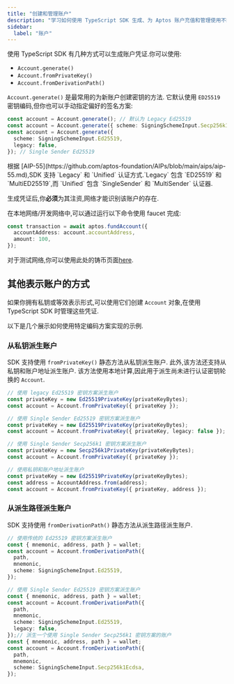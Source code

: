 ```yaml
---
title: "创建和管理账户"
description: "学习如何使用 TypeScript SDK 生成、为 Aptos 账户充值和管理使用不同签名方案的账户"
sidebar:
  label: "账户"
---
```



使用 TypeScript SDK 有几种方式可以生成账户凭证.你可以使用:

- `Account.generate()`
- `Account.fromPrivateKey()`
- `Account.fromDerivationPath()`

`Account.generate()` 是最常用的为新账户创建密钥的方法.
它默认使用 `ED25519` 密钥编码,但你也可以手动指定偏好的签名方案:

```typescript
const account = Account.generate(); // 默认为 Legacy Ed25519
const account = Account.generate({ scheme: SigningSchemeInput.Secp256k1Ecdsa }); // Single Sender Secp256k1
const account = Account.generate({
  scheme: SigningSchemeInput.Ed25519,
  legacy: false,
}); // Single Sender Ed25519
```

<Aside type="note">
  根据 [AIP-55](https://github.com/aptos-foundation/AIPs/blob/main/aips/aip-55.md),SDK 支持 `Legacy` 和 `Unified` 认证方式.`Legacy` 包含 `ED25519` 和 `MultiED25519`,而 `Unified` 包含 `SingleSender` 和 `MultiSender` 认证器.
</Aside>

生成凭证后,你**必须**为其注资,网络才能识别该账户的存在.

在本地网络/开发网络中,可以通过运行以下命令使用 faucet 完成:

```typescript filename="fund.ts"
const transaction = await aptos.fundAccount({
  accountAddress: account.accountAddress,
  amount: 100,
});
```

对于测试网络,你可以使用此处的铸币页面[here](/zh/network/faucet).

## 其他表示账户的方式

如果你拥有私钥或等效表示形式,可以使用它们创建 `Account` 对象,在使用 TypeScript SDK 时管理这些凭证.

以下是几个展示如何使用特定编码方案实现的示例.

### 从私钥派生账户

SDK 支持使用 `fromPrivateKey()` 静态方法从私钥派生账户.
此外,该方法还支持从私钥和账户地址派生账户.
该方法使用本地计算,因此用于派生尚未进行认证密钥轮换的 `Account`.

```typescript
// 使用 legacy Ed25519 密钥方案派生账户
const privateKey = new Ed25519PrivateKey(privateKeyBytes);
const account = Account.fromPrivateKey({ privateKey });

// 使用 Single Sender Ed25519 密钥方案派生账户
const privateKey = new Ed25519PrivateKey(privateKeyBytes);
const account = Account.fromPrivateKey({ privateKey, legacy: false });

// 使用 Single Sender Secp256k1 密钥方案派生账户
const privateKey = new Secp256k1PrivateKey(privateKeyBytes);
const account = Account.fromPrivateKey({ privateKey });

// 使用私钥和账户地址派生账户
const privateKey = new Ed25519PrivateKey(privateKeyBytes);
const address = AccountAddress.from(address);
const account = Account.fromPrivateKey({ privateKey, address });
```

### 从派生路径派生账户

SDK 支持使用 `fromDerivationPath()` 静态方法从派生路径派生账户.

```typescript
// 使用传统的 Ed25519 密钥方案派生账户
const { mnemonic, address, path } = wallet;
const account = Account.fromDerivationPath({
  path,
  mnemonic,
  scheme: SigningSchemeInput.Ed25519,
});

// 使用 Single Sender Ed25519 密钥方案派生账户
const { mnemonic, address, path } = wallet;
const account = Account.fromDerivationPath({
  path,
  mnemonic,
  scheme: SigningSchemeInput.Ed25519,
  legacy: false,
});// 派生一个使用 Single Sender Secp256k1 密钥方案的账户
const { mnemonic, address, path } = wallet;
const account = Account.fromDerivationPath({
  path,
  mnemonic,
  scheme: SigningSchemeInput.Secp256k1Ecdsa,
});
```
